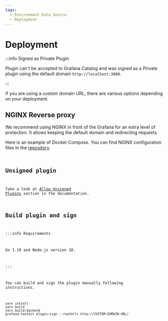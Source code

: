 ```yaml
---
tags:
  - Environment Data Source
  - Deployment
---
```



# Deployment

:::info Signed as Private Plugin

Plugin can't be accepted to Grafana Catalog and was signed as a Private plugin using the default domain `http://localhost:3000`.

:::

If you are using a custom domain URL, there are various options depending on your deployment.

## NGINX Reverse proxy

We recommend using NGINX in front of the Grafana for an extra level of protection. It allows keeping the default domain and redirecting requests.

Here is an example of Docker Compose. You can find NGINX configuration files in the [repository](https://github.com/VolkovLabs/volkovlabs-env-datasource).

<Code
  url="https://github.com/VolkovLabs/volkovlabs-env-datasource/blob/main/docker-compose-nginx.yml"
  language="yaml"
/>

## Unsigned plugin

Take a look at [Allow Unsigned Plugins](/grafana/allow-unsigned/) section in the documentation.

## Build plugin and sign

:::info Requirements

Go 1.19 and Node.js version 18.

:::

You can build and sign the plugin manually following instructions.

```
yarn install
yarn build
yarn build:backend
grafana-toolkit plugin:sign --rootUrls http://CUSTOM-DOMAIN-URL/
```
